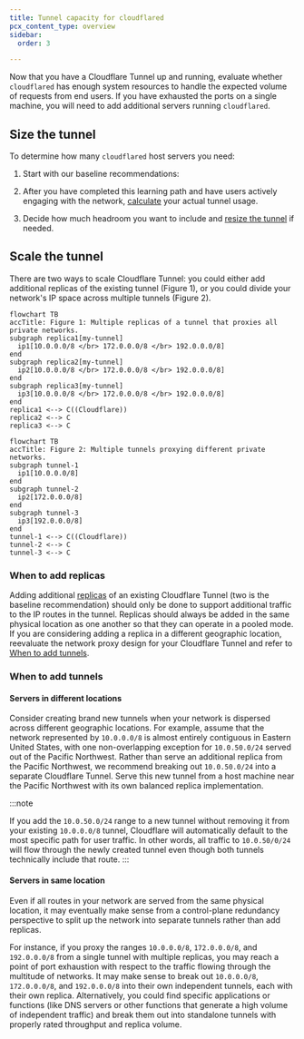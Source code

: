 ```yaml
---
title: Tunnel capacity for cloudflared
pcx_content_type: overview
sidebar:
  order: 3

---
```



Now that you have a Cloudflare Tunnel up and running, evaluate whether `cloudflared` has enough system resources to handle the expected volume of requests from end users. <Render file="tunnel/tunnel-capacity-intro" product="cloudflare-one" />
If you have exhausted the ports on a single machine, you will need to add additional servers running `cloudflared`.

## Size the tunnel

To determine how many `cloudflared` host servers you need:

1. Start with our baseline recommendations: <Render file="tunnel/tunnel-capacity-baseline" product="cloudflare-one" />

2. After you have completed this learning path and have users actively engaging with the network, [calculate](/cloudflare-one/connections/connect-networks/deploy-tunnels/system-requirements/#calculate-your-tunnel-capacity) your actual tunnel usage.

3. Decide how much headroom you want to include and [resize the tunnel](#scale-the-tunnel) if needed.

## Scale the tunnel

There are two ways to scale Cloudflare Tunnel: you could either add additional replicas of the existing tunnel (Figure 1), or you could divide your network's IP space across multiple tunnels (Figure 2).

```mermaid
flowchart TB
accTitle: Figure 1: Multiple replicas of a tunnel that proxies all private networks.
subgraph replica1[my-tunnel]
  ip1[10.0.0.0/8 </br> 172.0.0.0/8 </br> 192.0.0.0/8]
end
subgraph replica2[my-tunnel]
  ip2[10.0.0.0/8 </br> 172.0.0.0/8 </br> 192.0.0.0/8]
end
subgraph replica3[my-tunnel]
  ip3[10.0.0.0/8 </br> 172.0.0.0/8 </br> 192.0.0.0/8]
end
replica1 <--> C((Cloudflare))
replica2 <--> C
replica3 <--> C
```

```mermaid
flowchart TB
accTitle: Figure 2: Multiple tunnels proxying different private networks.
subgraph tunnel-1
  ip1[10.0.0.0/8]
end
subgraph tunnel-2
  ip2[172.0.0.0/8]
end
subgraph tunnel-3
  ip3[192.0.0.0/8]
end
tunnel-1 <--> C((Cloudflare))
tunnel-2 <--> C
tunnel-3 <--> C
```

### When to add replicas

Adding additional [replicas](/cloudflare-one/connections/connect-networks/deploy-tunnels/deploy-cloudflared-replicas/#cloudflared-replicas) of an existing Cloudflare Tunnel (two is the baseline recommendation) should only be done to support additional traffic to the IP routes in the tunnel. Replicas should always be added in the same physical location as one another so that they can operate in a pooled mode. If you are considering adding a replica in a different geographic location, reevaluate the network proxy design for your Cloudflare Tunnel and refer to [When to add tunnels](#when-to-add-tunnels).

### When to add tunnels

#### Servers in different locations

Consider creating brand new tunnels when your network is dispersed across different geographic locations. For example, assume that the network represented by `10.0.0.0/8` is almost entirely contiguous in Eastern United States, with one non-overlapping exception for `10.0.50.0/24` served out of the Pacific Northwest. Rather than serve an additional replica from the Pacific Northwest, we recommend breaking out `10.0.50.0/24` into a separate Cloudflare Tunnel. Serve this new tunnel from a host machine near the Pacific Northwest with its own balanced replica implementation.

:::note

If you add the `10.0.50.0/24` range to a new tunnel without removing it from your existing `10.0.0.0/8` tunnel, Cloudflare will automatically default to the most specific path for user traffic. In other words, all traffic to `10.0.50/0/24` will flow through the newly created tunnel even though both tunnels technically include that route. 
:::

#### Servers in same location

Even if all routes in your network are served from the same physical location, it may eventually make sense from a control-plane redundancy perspective to split up the network into separate tunnels rather than add replicas.

For instance, if you proxy the ranges `10.0.0.0/8`, `172.0.0.0/8`, and `192.0.0.0/8` from a single tunnel with multiple replicas, you may reach a point of port exhaustion with respect to the traffic flowing through the multitude of networks. It may make sense to break out `10.0.0.0/8`, `172.0.0.0/8`, and `192.0.0.0/8` into their own independent tunnels, each with their own replica. Alternatively, you could find specific applications or functions (like DNS servers or other functions that generate a high volume of independent traffic) and break them out into standalone tunnels with properly rated throughput and replica volume.
